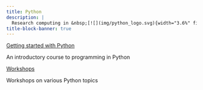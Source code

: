 ```yaml
---
title: Python
description: |
  Research computing in &nbsp;[![](img/python_logo.svg){width="3.6%" fig-alt="noshadow"}](https://www.python.org/)
title-block-banner: true
---
```


:::{layout="[[5, -5], [-5, -5], [5, -5]]"}

:::{.card2 .mb-3}

:::{.card-body2}

[Getting started with Python](top_intro.qmd){.card-title2 .stretched-link}

[An introductory course to programming in Python]{.text-muted}

:::

:::

:::{.card2 .mb-3}

:::{.card-body2}

[Workshops](webscraping.qmd){.card-title2 .stretched-link}

[Workshops on various Python topics]{.text-muted}

:::

:::

::::
